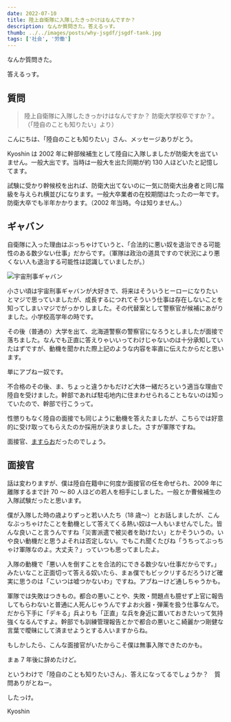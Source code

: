 ```yaml
---
date: 2022-07-10
title: 陸上自衛隊に入隊したきっかけはなんですか？
description: なんか質問きた。答えるっす。
thumb: ../../images/posts/why-jsgdf/jsgdf-tank.jpg
tags: ['社会', '労働']
---
```


なんか質問きた。

答えるっす。

## 質問

> 陸上自衛隊に入隊したきっかけはなんですか？ 防衛大学校卒ですか？。（「陸自のことも知りたい」より）

こんにちは、「陸自のことも知りたい」さん、メッセージありがとう。

Kyoshin は 2002 年に幹部候補生として陸自に入隊しましたが防衛大を出ていません。一般大出です。当時は一般大を出た同期が約 130 人ほどいたと記憶してます。

試験に受かり幹候校を出れば、防衛大出てないのに一気に防衛大出身者と同じ階級を与えられ横並びになります。一般大卒業者の在校期間はたったの一年です。防衛大卒でも半年かかります。（2002 年当時。今は知りません。）

## ギャバン

自衛隊に入った理由はぶっちゃけていうと、「合法的に悪い奴を退治できる可能性のある数少ない仕事」だからです。（軍隊は政治の道具ですので状況により悪くない人も退治する可能性は認識していましたが。）

![宇宙刑事ギャバン](../../images/posts/why-jsgdf/gyaban.jpg)

小さい頃は宇宙刑事ギャバンが大好きで、将来はそういうヒーローになりたいとマジで思っていましたが、成長するにつれてそういう仕事は存在しないことを知ってしまいマジでがっかりしました。その代替案として警察官が候補にあがりました。小学校高学年の時です。

その後（普通の）大学を出て、北海道警察の警察官になろうとしましたが面接で落ちました。なんでも正直に答えりゃいいってわけじゃないのは十分承知していたはずですが、動機を聞かれた際上記のような内容を率直に伝えたからだと思います。

単にアブねー奴です。

不合格のその後、ま、ちょっと違うかもだけど大体一緒だろという適当な理由で陸自を受けました。幹部であれば駐屯地内に住まわせられることもないのは知っていたので、幹部で行こうって。

性懲りもなく陸自の面接でも同じように動機を答えたましたが、こちらでは好意的に受け取ってもらえたのか採用が決まりました。さすが軍隊ですね。

面接官、[ますらお](https://dictionary.goo.ne.jp/word/%E7%9B%8A%E8%8D%92%E7%94%B7/)だったのでしょう。

## 面接官

話は変わりますが、僕は陸自在籍中に何度か面接官の任を命ぜられ、2009 年に離隊するまで計 70 〜 80 人ほどの若人を相手にしました。一般とか曹候補生の入隊試験だったと思います。

僕が入隊した時の歳よりずっと若い人たち（18 歳〜）とお話しましたが、こんなぶっちゃけたことを動機として答えてくる熱い奴は一人もいませんでした。皆んな良いこと言うんですね「災害派遣で被災者を助けたい」とかそういうの。いや良い動機だと思うよそれは否定しない。でもこれ聞くたびね「うちってぶっちゃけ軍隊なのよ。大丈夫？」っていつも思ってましたよ。

入隊の動機で「悪い人を倒すことを合法的にできる数少ない仕事だからです。」みたいなこと正面切って答える奴いたら、まぁ僕でもビックリするだろうけど確実に思うのは「こいつは嘘つかないわ」ですね。アブねーけど通しちゃうかも。

軍隊では失敗はつきもの。都合の悪いことや、失敗・問題点も臆せず上官に報告してもらわないと普通に人死んじゃうんですよお火器・弾薬を扱う仕事なんで。だから下手に「デキる」兵よりも「正直」な兵を身近に置いておきたいって気持強くなるんですよ。幹部でも訓練管理報告とかで都合の悪いとこ綺麗かつ剛健な言葉で曖昧にして済ませようとする人いますからね。

もしかしたら、こんな面接官がいたからこそ僕は無事入隊できたのかも。

まぁ 7 年後に辞めたけど。

というわけで「陸自のことも知りたいさん」、答えになってるでしょうか？　質問ありがとねー。

したっけ。

Kyoshin
